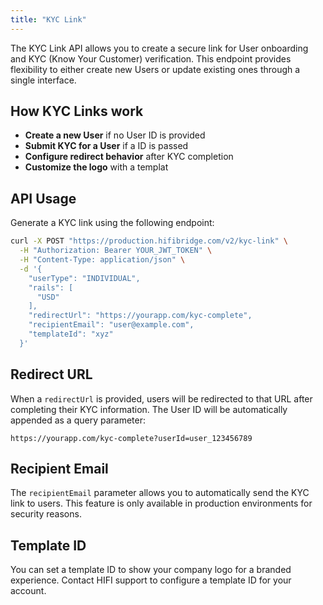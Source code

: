 ```yaml
---
title: "KYC Link"
---
```


The KYC Link API allows you to create a secure link for User onboarding and KYC (Know Your Customer) verification. This endpoint provides flexibility to either create new Users or update existing ones through a single interface.

## How KYC Links work

- **Create a new User** if no User ID is provided
- **Submit KYC for a User** if a ID is passed
- **Configure redirect behavior** after KYC completion
- **Customize the logo** with a templat

## API Usage

Generate a KYC link using the following endpoint:

```bash
curl -X POST "https://production.hifibridge.com/v2/kyc-link" \
  -H "Authorization: Bearer YOUR_JWT_TOKEN" \
  -H "Content-Type: application/json" \
  -d '{
    "userType": "INDIVIDUAL",
    "rails": [
      "USD"
    ],
    "redirectUrl": "https://yourapp.com/kyc-complete",
    "recipientEmail": "user@example.com",
    "templateId": "xyz"
  }'
```

## Redirect URL

When a `redirectUrl` is provided, users will be redirected to that URL after completing their KYC information. The User ID will be automatically appended as a query parameter:

```
https://yourapp.com/kyc-complete?userId=user_123456789
```

## Recipient Email

The `recipientEmail` parameter allows you to automatically send the KYC link to users. This feature is only available in production environments for security reasons.

## Template ID

You can set a template ID to show your company logo for a branded experience. Contact HIFI support to configure a template ID for your account.
